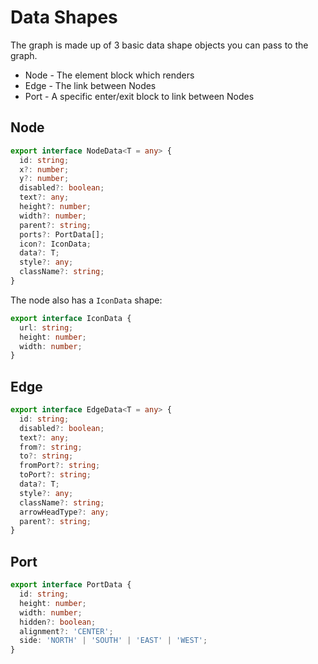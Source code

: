 
<Meta title="Docs/Data Shapes" />

# Data Shapes
The graph is made up of 3 basic data shape objects you
can pass to the graph.

- Node - The element block which renders
- Edge - The link between Nodes
- Port - A specific enter/exit block to link between Nodes

## Node
```ts
export interface NodeData<T = any> {
  id: string;
  x?: number;
  y?: number;
  disabled?: boolean;
  text?: any;
  height?: number;
  width?: number;
  parent?: string;
  ports?: PortData[];
  icon?: IconData;
  data?: T;
  style?: any;
  className?: string;
}
```

The node also has a `IconData` shape:

```ts
export interface IconData {
  url: string;
  height: number;
  width: number;
}
```

## Edge
```ts
export interface EdgeData<T = any> {
  id: string;
  disabled?: boolean;
  text?: any;
  from?: string;
  to?: string;
  fromPort?: string;
  toPort?: string;
  data?: T;
  style?: any;
  className?: string;
  arrowHeadType?: any;
  parent?: string;
}
```

## Port
```ts
export interface PortData {
  id: string;
  height: number;
  width: number;
  hidden?: boolean;
  alignment?: 'CENTER';
  side: 'NORTH' | 'SOUTH' | 'EAST' | 'WEST';
}
```

